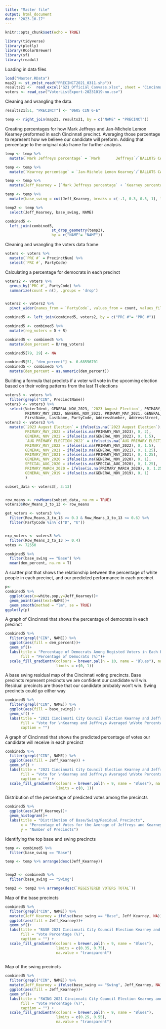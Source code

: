 ---
title: "Master file"
output: html_document
date: "2023-10-17"
---

```{r setup, include=FALSE}
knitr::opts_chunk$set(echo = TRUE)
```

```{r}
library(tidyverse)
library(plotly)
library(RColorBrewer)
library(sf)
library(readxl)
```



Loading in data files
```{r}
load("Master.RData")
map21 <- st_zm(st_read("PRECINCT2021_0311.shp"))
results21 <-  read_excel("G21_Official_Canvass.xlsx", sheet = "Cincinnati", skip = 2)
voters <- read_csv("VoterListExport-20231019-no.csv")
```



Cleaning and wrangling the data. 
```{r}
results21[51, "PRECINCT"] <- "0605 CIN 6-E"

temp <- right_join(map21, results21, by = c("NAME" = "PRECINCT"))
```



Creating percentages for how Mark Jeffreys and Jan-Michele Lemon Kearney 
preformed in each Cincinnati precinct. Averaging those percentage to represent 
how we believe our candidate will preform. Adding that percentage to the original
data frame for further analysis.
```{r}
temp <- temp %>% 
  mutate(`Mark Jeffreys percentage` = `Mark       Jeffreys`/`BALLOTS CAST TOTAL`)

temp <- temp %>% 
  mutate(`Kearney percentage` = `Jan-Michele Lemon Kearney`/`BALLOTS CAST TOTAL`)

temp <- temp %>% 
  mutate(Jeff_Kearney = (`Mark Jeffreys percentage` + `Kearney percentage`) / 2)

temp <- temp %>% 
  mutate(base_swing = cut(Jeff_Kearney, breaks = c(-.1, 0.3, 0.5, 1), label = c("Residual", "Swing", "Base")))

temp2 <- temp %>% 
  select(Jeff_Kearney, base_swing, NAME)

combined5 <- 
  left_join(combined5,
                     st_drop_geometry(temp2),
                     by = c("NAME"= "NAME"))
```



Cleaning and wrangling the voters data frame 
```{r}
voters <- voters %>% 
  mutate(`PRC #` = PrecinctNum) %>% 
  select(`PRC #`, PartyCode)

```


Calculating a percentage for democrats in each precinct
```{r}
voters2 <- voters %>%
  group_by(`PRC #`, PartyCode) %>%
  summarize(count = n(), .groups = 'drop')


voters2 <- voters2 %>% 
  pivot_wider(names_from = `PartyCode`, values_from = count, values_fill = 0)

combined5 <- left_join(combined5, voters2, by = c("PRC #"= "PRC #"))

combined5 <- combined5 %>% 
  mutate(reg_voters = D + R)

combined5 <- combined5 %>% 
  mutate(dem_percent = D/reg_voters)

combined5[79, 29] <- NA

combined5[51, "dem_percent"] <- 0.68556701
combined5 <- combined5 %>% 
  mutate(dem_percent = as.numeric(dem_percent))
```



Building a formula that predicts if a voter will vote in the upcoming election
based on their voting patterns from the last 11 elections
```{r}
voters3 <- voters %>% 
  filter(grepl("CIN", PrecinctName))
voters3 <- voters3 %>% 
  select(VoterIdent, GENERAL_NOV_2023, `2023 August Election`, PRIMARY_MAY_2023, GENERAL_NOV_2022, `AUG PRIMARY ELECTION 2022`,
         PRIMARY_MAY_2022, GENERAL_NOV_2021, PRIMARY_MAY_2021, GENERAL_NOV_2020, SPECIAL_AUG_2020, PRIMARY_MARCH_2020, GENERAL_NOV_2019,
         FirstName, LastName, PartyCode, AddressNumber, AddressStreet, AddressSuffix, AddressZip)
voters3 <- voters3 %>%
  mutate(`2023 August Election` = ifelse(is.na(`2023 August Election`), 0, 3),
         PRIMARY_MAY_2023 = ifelse(is.na(PRIMARY_MAY_2023), 0, 2),
         GENERAL_NOV_2022 = ifelse(is.na(GENERAL_NOV_2022), 0, 1.5),
         `AUG PRIMARY ELECTION 2022` = ifelse(is.na(`AUG PRIMARY ELECTION 2022`), 0, 1.5),
         PRIMARY_MAY_2022 = ifelse(is.na(PRIMARY_MAY_2022), 0, 1.5),
         GENERAL_NOV_2021 = ifelse(is.na(GENERAL_NOV_2021), 0, 1.25),
         PRIMARY_MAY_2021 = ifelse(is.na(PRIMARY_MAY_2021), 0, 1.25),
         GENERAL_NOV_2020 = ifelse(is.na(GENERAL_NOV_2020), 0, 1),
         SPECIAL_AUG_2020 = ifelse(is.na(SPECIAL_AUG_2020), 0, 1.25),
         PRIMARY_MARCH_2020 = ifelse(is.na(PRIMARY_MARCH_2020), 0, 1.25),
         GENERAL_NOV_2019 = ifelse(is.na(GENERAL_NOV_2019), 0, 1)
         )

subset_data <- voters3[, 3:13]


row_means <- rowMeans(subset_data, na.rm = TRUE)
voters3$Row_Means_3_to_13 <- row_means

get_voters <- voters3 %>% 
  filter(Row_Means_3_to_13 >= 0.3 & Row_Means_3_to_13 <= 0.6) %>% 
  filter(PartyCode %in% c("D", "U"))


exp_voters <- voters3 %>% 
  filter(Row_Means_3_to_13 >= 0.4)
votes <- 72550
```



```{r}
combined5 %>% 
  filter(base_swing == "Base") %>% 
  mean(dem_percent, na.rm = T)
```
A scatter plot that shows the relationship between the percentage of white people
in each precinct, and our predicted performance in each precinct
```{r}
p<-
combined5 %>% 
  ggplot(aes(x=white.pop,y=Jeff_Kearney))+
  geom_point(aes(text=NAME))+
  geom_smooth(method = "lm", se = TRUE)
ggplotly(p)
```


A graph of Cincinnati that shows the percentage of democrats in each precinct
```{r}
combined5 %>% 
  filter(grepl("CIN", NAME)) %>%
  ggplot(aes(fill = dem_percent))+
  geom_sf()+
  labs(title = "Percentage of Democrats Among Registed Voters in Each Precinct",
       fill = "Percentage of Democrats (%)")+
  scale_fill_gradientn(colours = brewer.pal(n = 10, name = "Blues"), na.value = "transparent",
                       limits = c(0, 1))


```

A base swing residual map of the Cincinnati voting precincts. Base precincts
represent precincts we are confident our candidate will win. Residual precincts
are those that our candidate probably won't win. Swing precincts could go either
way
```{r}

combined5 %>%
  filter(grepl("CIN", NAME)) %>%
  ggplot(aes(fill = base_swing)) +
  geom_sf() +
  labs(title = "2021 Cincinnati City Council Election Kearney and Jeffreys Averaged", 
       fill = "Vote for \nKearney and Jeffreys Averaged \nVote Percentage (%)", 
       caption = "")
```


A graph of Cincinnati that shows the predicted percentage of votes our candidate
will receive in each precinct
```{r}
combined5 %>%
  filter(grepl("CIN", NAME)) %>%
  ggplot(aes(fill = Jeff_Kearney)) +
  geom_sf() +
  labs(title = "2021 Cincinnati City Council Election Kearney and Jeffreys Averaged", 
       fill = "Vote for \nKearney and Jeffreys Averaged \nVote Percentage (%)", 
       caption = "") +
  scale_fill_gradientn(colours = brewer.pal(n = 9, name = "Blues"), na.value = "transparent",
                       limits = c(0, 1))
```


Distribution of the percentage of predicted votes among the precincts
```{r}
combined5 %>% 
  ggplot(aes(Jeff_Kearney))+
  geom_histogram()+
  labs(title = "Distribution of Base/Swing/Residual Precincts",
       x = "Percentage of Votes for the Average of Jeffreys and Kearney",
       y = "Number of Precincts")
```

Identifying the top base and swing precincts
```{r}
temp <- combined5 %>% 
  filter(base_swing == "Base") 

temp <- temp %>% arrange(desc(Jeff_Kearney))


temp2 <- combined5 %>% 
  filter(base_swing == "Swing")

temp2 <- temp2 %>% arrange(desc(`REGISTERED VOTERS TOTAL`))
```



Map of the base precincts
```{r}
combined5 %>% 
  filter(grepl("CIN", NAME)) %>%
  mutate(Jeff_Kearney = ifelse(base_swing == "Base", Jeff_Kearney, NA)) %>% 
  ggplot(aes(fill = Jeff_Kearney))+
  geom_sf()+
  labs(title = "BASE 2021 Cincinnati City Council Election Kearney and Jeffreys Averaged",
       fill = "Vote Percentage (%)",
       caption = "") +
  scale_fill_gradientn(colours = brewer.pal(n = 9, name = "Blues"), 
                       limits = c(0.35, 0.75),
                       na.value = "transparent")
  
```



Map of the swing precincts
```{r}
combined5 %>% 
  filter(grepl("CIN", NAME)) %>%
  mutate(Jeff_Kearney = ifelse(base_swing == "Swing", Jeff_Kearney, NA)) %>% 
  ggplot(aes(fill = Jeff_Kearney))+
  geom_sf()+
  labs(title = "SWING 2021 Cincinnati City Council Election Kearney and Jeffreys Averaged",
       fill = "Vote Percentage (%)",
       caption = "") +
  scale_fill_gradientn(colours = brewer.pal(n = 9, name = "Blues"), 
                       limits = c(0.25, 0.55),
                       na.value = "transparent")
```


